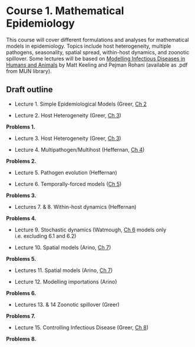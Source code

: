 # Course 1. Mathematical Epidemiology {-}

This course will cover different formulations and analyses for mathematical models in epidemiology. Topics include host heterogeneity, multiple pathogens, seasonality, spatial spread, within-host dynamics, and zoonotic spillover. Some lectures will be based on [Modelling Infectious Diseases in Humans and Animals](http://www.modelinginfectiousdiseases.org/) by Matt Keeling and Pejman Rohani (available as .pdf from MUN library).

## Draft outline {-}

- Lecture 1. Simple Epidemiological Models (Greer, [Ch 2](http://www.modelinginfectiousdiseases.org/)

- Lecture 2. Host Heterogeneity  (Greer, [Ch 3](http://www.modelinginfectiousdiseases.org/))

**Problems 1.**

- Lecture 3. Host Heterogeneity (Greer, [Ch 3](http://www.modelinginfectiousdiseases.org/))

- Lecture 4. Multipathogen/Multihost (Heffernan, [Ch 4](http://www.modelinginfectiousdiseases.org/))

**Problems 2.**

- Lecture 5. Pathogen evolution (Heffernan)

- Lecture 6. Temporally-forced models ([Ch 5](http://www.modelinginfectiousdiseases.org/))

**Problems 3.** 

- Lectures 7. & 8. Within-host dynamics (Heffernan)

**Problems 4.**

- Lecture 9. Stochastic dynamics (Watmough, [Ch 6](http://www.modelinginfectiousdiseases.org/) models only i.e. excluding 6.1 and 6.2) 

- Lecture 10. Spatial models (Arino, [Ch 7](http://www.modelinginfectiousdiseases.org/))

**Problems 5.**

- Lectures 11. Spatial models (Arino, [Ch 7](http://www.modelinginfectiousdiseases.org/))

- Lecture 12. Modelling importations (Arino)

**Problems 6.**

- Lectures 13. & 14 Zoonotic spillover (Greer)

**Problems 7.**

- Lecture 15. Controlling Infectious Disease (Greer, [Ch 8](http://www.modelinginfectiousdiseases.org/))

**Problems 8.**

